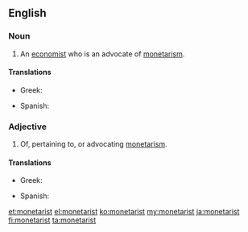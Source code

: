 ==English==

===Noun===
{{en-noun}}

# An [[economist]] who is an advocate of [[monetarism]].

====Translations====
{{trans-top|economist who is an advocate of monetarism}}
* Greek: {{t|el|μονεταριστής|m}}
{{trans-mid}}
* Spanish: {{t|es|monetarista|m|f}}
{{trans-bottom}}

===Adjective===
{{en-adj}}

# Of, pertaining to, or advocating [[monetarism]].

====Translations====
{{trans-top|of, pertaining to, or advocating monetarism}}
* Greek: {{t+|el|μονεταριστικός}}
{{trans-mid}}
* Spanish: {{t|es|monetarista}}
{{trans-bottom}}

[[et:monetarist]]
[[el:monetarist]]
[[ko:monetarist]]
[[my:monetarist]]
[[ja:monetarist]]
[[fi:monetarist]]
[[ta:monetarist]]